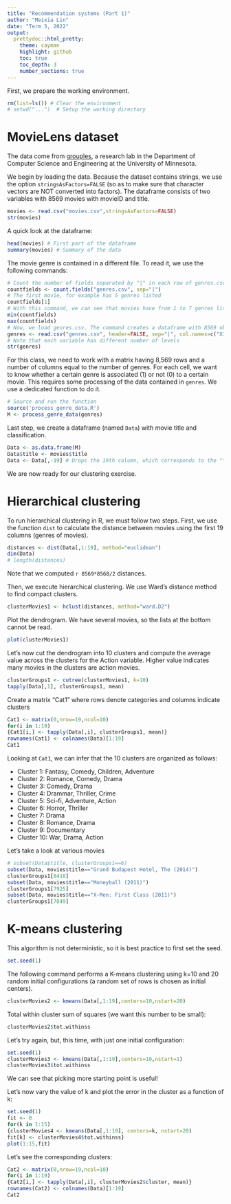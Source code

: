 ```yaml
---
title: "Recommendation systems (Part 1)"
author: "Meixia Lin"
date: "Term 5, 2022"
output: 
  prettydoc::html_pretty:
    theme: cayman
    highlight: github
    toc: true
    toc_depth: 3
    number_sections: true
---
```


First, we prepare the working environment.
```r
rm(list=ls()) # Clear the environment
# setwd("...")  # Setup the working directory
```


# MovieLens dataset

The data come from [grouples](https://grouplens.org), a research lab in the Department of Computer Science and Engineering at the University of Minnesota.

We begin by loading the data. Because the dataset contains strings, we use the option `stringsAsFactors=FALSE` (so as to make sure that character vectors are NOT converted into factors). The dataframe consists of two variables with 8569 movies with movieID and title.

```r
movies <- read.csv("movies.csv",stringsAsFactors=FALSE)
str(movies)
```

A quick look at the dataframe:

```r
head(movies) # First part of the dataframe
summary(movies) # Summary of the data
```

The movie genre is contained in a different file. To read it, we use the following commands:

```r
# Count the number of fields separated by "|" in each row of genres.csv
countfields <- count.fields("genres.csv", sep="|") 
# The first movie, for example has 5 genres listed
countfields[1] 
# With this command, we can see that movies have from 1 to 7 genres listed
min(countfields)
max(countfields)
# Now, we load genres.csv. The command creates a dataframe with 8569 observations and 7 variables with column names X1 ... X7.
genres <- read.csv("genres.csv", header=FALSE, sep="|", col.names=c("X1","X2","X3","X4","X5","X6","X7"), stringsAsFactors=TRUE)
# Note that each variable has different number of levels
str(genres) 
```
 
For this class, we need to work with a matrix having 8,569 rows and a number of columns equal to the number of genres. For each cell, we want to know whether a certain genre is associated (1) or not (0) to a certain movie. This requires some processing of the data contained in `genres`. We use a dedicated function to do it.

```r
# Source and run the function
source('process_genre_data.R')
M <- process_genre_data(genres)
```

Last step, we create a dataframe (named `Data`) with movie title and classification.

```r
Data <- as.data.frame(M)
Data$title <- movies$title
Data <- Data[,-19] # Drops the 19th column, which corresponds to the "" category
```

We are now ready for our clustering exercise.


# Hierarchical clustering

To run hierarchical clustering in R, we must follow two steps. First, we use the function `dist` to calculate the distance between movies using the first 19 columns (genres of movies).

```r
distances <- dist(Data[,1:19], method="euclidean")
dim(Data)
# length(distances)
```

Note that we computed `r 8569*8568/2` distances.

Then, we execute hierarchical clustering. We use Ward's distance method to find compact clusters.

```r
clusterMovies1 <- hclust(distances, method="ward.D2")
```

Plot the dendrogram. We have several movies, so the lists at the bottom cannot be read.

```r
plot(clusterMovies1) 
```

Let's now cut the dendrogram into 10 clusters and compute the average value across the clusters for the Action variable. Higher value indicates many movies in the clusters are action movies.

```r
clusterGroups1 <- cutree(clusterMovies1, k=10)
tapply(Data[,1], clusterGroups1, mean) 
```

Create a matrix "Cat1" where rows denote categories and columns indicate clusters

```r
Cat1 <- matrix(0,nrow=19,ncol=10)
for(i in 1:19)
{Cat1[i,] <- tapply(Data[,i], clusterGroups1, mean)}
rownames(Cat1) <- colnames(Data)[1:19]
Cat1
```

Looking at `Cat1`, we can infer that the 10 clusters are organized as follows:
  
* Cluster 1: Fantasy, Comedy, Children, Adventure
* Cluster 2: Romance, Comedy, Drama
* Cluster 3: Comedy, Drama
* Cluster 4: Drammar, Thriller, Crime
* Cluster 5: Sci-fi, Adventure, Action
* Cluster 6: Horror, Thriller
* Cluster 7: Drama
* Cluster 8: Romance, Drama
* Cluster 9: Documentary
* Cluster 10: War, Drama, Action

Let's take a look at various movies

```r
# subset(Data$title, clusterGroups1==6)
subset(Data, movies$title=="Grand Budapest Hotel, The (2014)")
clusterGroups1[8418]
subset(Data, movies$title=="Moneyball (2011)")
clusterGroups1[7925]
subset(Data, movies$title=="X-Men: First Class (2011)")
clusterGroups1[7849]
```


# K-means clustering

This algorithm is not deterministic, so it is best practice to first set the seed.

```r
set.seed(1)
```

The following command performs a K-means clustering using k=10 and 20 random initial configurations (a random set of rows is chosen as initial centers).

```r
clusterMovies2 <- kmeans(Data[,1:19],centers=10,nstart=20)
```

Total within cluster sum of squares (we want this number to be small):

```r
clusterMovies2$tot.withinss 
```

Let's try again, but, this time, with just one initial configuration:

```r
set.seed(1)
clusterMovies3 <- kmeans(Data[,1:19],centers=10,nstart=1)
clusterMovies3$tot.withinss 
```

We can see that picking more starting point is useful!

Let's now vary the value of k and plot the error in the cluster as a function of k:

```r
set.seed(1)
fit <- 0
for(k in 1:15)
{clusterMovies4 <- kmeans(Data[,1:19], centers=k, nstart=20)
fit[k] <- clusterMovies4$tot.withinss}
plot(1:15,fit)
```

Let's see the corresponding clusters:

```r
Cat2 <- matrix(0,nrow=19,ncol=10)
for(i in 1:19)
{Cat2[i,] <- tapply(Data[,i], clusterMovies2$cluster, mean)}
rownames(Cat2) <- colnames(Data)[1:19]
Cat2
```















